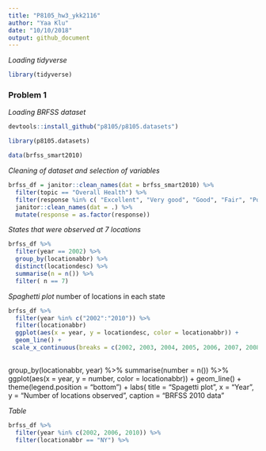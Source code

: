 ```yaml
---
title: "P8105_hw3_ykk2116"
author: "Yaa Klu"
date: "10/10/2018"
output: github_document
---
```


_Loading tidyverse_

```r
library(tidyverse)
```

### Problem 1

_Loading BRFSS dataset_

```r
devtools::install_github("p8105/p8105.datasets")

library(p8105.datasets)

data(brfss_smart2010)
```

_Cleaning of dataset and selection of variables_

```r
brfss_df = janitor::clean_names(dat = brfss_smart2010) %>%
  filter(topic == "Overall Health") %>%
  filter(response %in% c( "Excellent", "Very good", "Good", "Fair", "Poor")) %>%
  janitor::clean_names(dat = .) %>%
  mutate(response = as.factor(response))
```


_States that were observed at 7 locations_

```r
brfss_df %>%
  filter(year == 2002) %>%
  group_by(locationabbr) %>%
  distinct(locationdesc) %>%
  summarise(n = n()) %>%
  filter( n == 7)
```



_Spaghetti plot_ number of locations in each state

```r
brfss_df %>%
  filter(year %in% c("2002":"2010")) %>%
  filter(locationabbr)
  ggplot(aes(x = year, y = locationdesc, color = locationabbr)) +
  geom_line() +
 scale_x_continuous(breaks = c(2002, 2003, 2004, 2005, 2006, 2007, 2008, 2009, 2010)) 
  
```



group_by(locationabbr, year) %>% 
  summarise(number = n()) %>% 
  ggplot(aes(x = year, y = number, color = locationabbr)) +
  geom_line() +
  theme(legend.position = "bottom") +
  labs(
    title = "Spagetti plot",
    x = "Year",
    y = "Number of locations observed",
    caption = "BRFSS 2010 data"







_Table_

```r
brfss_df %>%
  filter(year %in% c(2002, 2006, 2010)) %>% 
  filter(locationabbr == "NY") %>%   
  
  
  




```




 